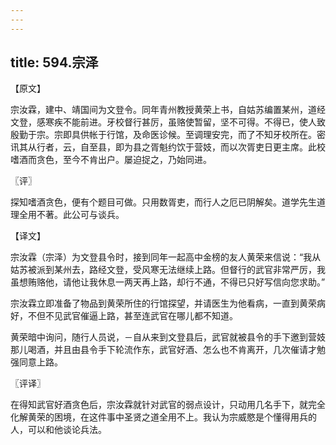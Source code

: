 ```yaml
---
---
---
```

title: 594.宗泽
---



【原文】

宗汝霖，建中、靖国间为文登令。同年青州教授黄荣上书，自姑苏编置某州，道经文登，感寒疾不能前进。牙校督行甚厉，虽赂使暂留，坚不可得。不得已，使人致殷勤于宗。宗即具供帐于行馆，及命医诊候。至调理安完，而了不知牙校所在。密讯其从行者，云，自至县，即为县之胥魁约饮于营妓，而以次胥吏日更主席。此校嗜酒而贪色，至今不肯出户。屡迫捉之，乃始同进。

〖评〗

探知嗜酒贪色，便有个题目可做。只用数胥吏，而行人之厄已阴解矣。道学先生道理全用不著。此公可与谈兵。

【译文】

宗汝霖（宗泽）为文登县令时，接到同年一起高中金榜的友人黄荣来信说：“我从姑苏被派到某州去，路经文登，受风寒无法继续上路。但督行的武官非常严厉，我虽想贿赂他，请他让我休息一两天再上路，却行不通，不得已只好写信向您求助。”

宗汝霖立即准备了物品到黄荣所住的行馆探望，并请医生为他看病，一直到黄荣病好，不但不见武官催逼上路，甚至连武官在哪儿都不知道。

黄荣暗中询问，随行人员说，－自从来到文登县后，武官就被县令的手下邀到营妓那儿喝酒，并且由县令手下轮流作东，武官好酒、怎么也不肯离开，几次催请才勉强同意上路。

〖评译〗

在得知武官好酒贪色后，宗汝霖就针对武官的弱点设计，只动用几名手下，就完全化解黄荣的困境，在这件事中圣贤之道全用不上。我认为宗威愍是个懂得用兵的人，可以和他谈论兵法。